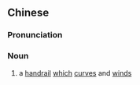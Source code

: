 {{also|曲栏}}
==Chinese==
{{zh-forms|s=曲栏}}

===Pronunciation===
{{zh-pron
|m=qūlán
|cat=n
}}

===Noun===
{{zh-noun}}

# {{lb|zh|archaic}} a [[handrail]] [[which]] [[curves]] and [[wind]]s